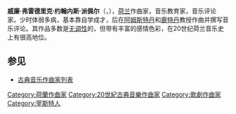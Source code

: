 {{Unreferenced|time=2021-12-14T09:05:53+00:00}}
{{Infobox classical
| 中文名 = 派佩尔
| 画像 = Pijper.jpg
| 附注 =      
| 原文名 = Willem Frederik Johannes Pijper
| 国别 = {{NET}}
| 出生日期 = 1894年9月8日
| 出生地 = {{NET}}[[宰斯特|宰斯特]]
| 逝世日期 = {{dda|1947|3|18|1894|9|8}}
| 逝世地 = {{NET}}[[乌德勒支|乌德勒支]]
| 所属时期 = 20世纪
| 所属乐派 =  
| 擅长作品类型 = 管弦乐，室内乐
| 代表作 = 三部交响曲，三部协奏曲，五首弦乐四重奏
| 师从 = 
| 学生 = 
| 官方网站 = 
}}

'''威廉·弗雷德里克·约翰内斯·派佩尔'''（{{lang-nl|Willem Frederik Johannes Pijper}}，{{bd|1894年|9月8日|1947年|3月18日}}），[[荷兰|荷兰]]作曲家，音乐教育家，音乐评论家。少时体弱多病，基本靠自学成才，后在[[阿姆斯特丹|阿姆斯特丹]]和[[鹿特丹|鹿特丹]]教授作曲并撰写音乐评论。其作品多数是[[无调性|无调性]]的，但带有丰富的感情色彩，在20世纪荷兰音乐史上有很高地位。

==参见==
* [[古典音乐作曲家列表|古典音乐作曲家列表]]

{{Authority control}}
{{DEFAULTSORT:Pijper, Willem}}
[[Category:荷蘭作曲家|Category:荷蘭作曲家]]
[[Category:20世紀古典音樂作曲家|Category:20世紀古典音樂作曲家]]
[[Category:歌劇作曲家|Category:歌劇作曲家]]
[[Category:宰斯特人|Category:宰斯特人]]